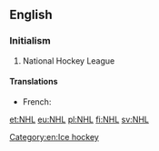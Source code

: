==English==
{{wikipedia|National Hockey League|NHL}}

===Initialism===
{{en-initialism}}

# {{sports}} National Hockey League

====Translations====
{{trans-top|National Hockey League}}
* French: {{t-|fr|LNH|f}}
{{trans-mid}}
{{trans-bottom}}

[[Category:en:Ice hockey]]

[[et:NHL]]
[[eu:NHL]]
[[pl:NHL]]
[[fi:NHL]]
[[sv:NHL]]